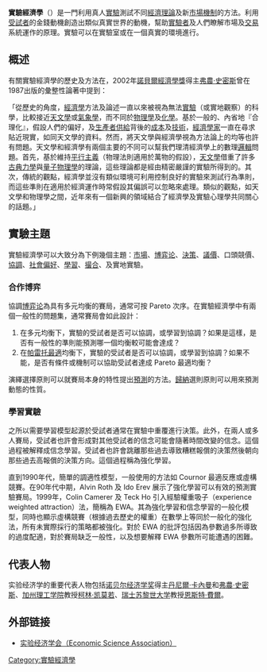 {{Economics sidebar}}
{{NoteTA
|G1 = EO
}}
'''實驗經濟學'''（{{lang-en|Experimental economics}}）是一門利用真人[[實驗|實驗]]測試不同[[經濟理論|經濟理論]]及新[[市場機制|市場機制]]的方法。利用[[受試者|受試者]]的金錢動機創造出類似真實世界的動機，幫助[[實驗者|實驗者]]及人們瞭解市場及[[交易|交易]]系統運作的原理。實驗可以在實驗室或在一個真實的環境進行。

==概述==
有關實驗經濟學的歷史及方法在，2002年[[諾貝爾經濟學獎|諾貝爾經濟學獎]]得主[[弗農·史密斯|弗農·史密斯]]曾在1987出版的彙整性論著中提到：

「從歷史的角度，[[經濟學|經濟學]]方法及論述一直以來被視為無法[[實驗|實驗]]（或實地觀察）的科學，比較接近[[天文學|天文學]]或[[氣象學|氣象學]]，而不同於[[物理學|物理學]]及[[化學|化學]]。基於一般的、內省地『合理化』，假設人們的偏好，及[[生產者|生產者]][[供給|供給]]背後的[[成本|成本]]及[[技術|技術]]，[[經濟學家|經濟學家]]一直在尋求貼近現實，如同天文學的資料。然而，將天文學與經濟學視為方法論上的均等也許有問題。天文學和經濟學有兩個主要的不同可以幫我們理清經濟學上的數理[[邏輯|邏輯]]問題。首先，基於維持[[平行主義|平行主義]]（物理法則適用於萬物的假設），[[天文學|天文學]]借重了許多[[古典力學|古典力學]]與[[量子物理學|量子物理學]]的理論，這些理論都是經由精密嚴謹的實驗所得到的。其次，傳統的觀點，經濟學並沒有類似環境可利用控制良好的實驗來測試行為準則，而這些準則在適用於經濟運作時常假設其偏誤可以忽略來處理。類似的觀點，如天文學和物理學之間，近年來有一個新興的領域結合了經濟學及實驗心理學共同關心的話題。」

== 實驗主題 ==
實驗經濟學可以大致分為下例幾個主題：[[市場|市場]]、[[博弈论|博弈论]]、[[決策|決策]]、[[議價|議價]]、口頭競價、[[協調|協調]]、[[社會偏好|社會偏好]]、[[學習|學習]]、[[撮合|撮合]]、及實地實驗。

===合作博弈===

協調[[博弈论|博弈论]]為具有多元均衡的賽局，通常可按 Pareto 次序。在實驗經濟學中有兩個一般性的問題集，通常賽局會如此設計：

# 在多元均衡下，實驗的受試者是否可以協調，或學習到協調？如果是這樣，是否有一般性的準則能預測哪一個均衡較可能會達成？
# 在[[帕雷托最適|帕雷托最適]]均衡下，實驗的受試者是否可以協調，或學習到協調？如果不能，是否有條件或機制可以協助受試者達成 Pareto 最適均衡？

演繹選擇原則可以就賽局本身的特性提出[[預測|預測]]的方法。[[歸納|歸納]]選則原則可以用來預測動態的性質。

===學習實驗===

之所以需要學習模型起源於受試者通常在實驗中重覆進行決策。此外，在兩人或多人賽局，受試者也許會形成對其他受試者的信念可能會隨著時間改變的信念。這個過程被解釋成信念學習。受試者也許會跳離那些過去導致糟糕報償的決策然後朝向那些過去高報償的決策方向。這個過程稱為強化學習。

直到1990年代，簡單的調適性模型，一般使用的方法如 Cournor 最適反應或虛構競賽。在90年代中期，Alvin Roth 及 Ido Erev 展示了強化學習可以有效的預測實驗賽局。1999年，Colin Camerer 及 Teck Ho 引入經驗權重吸子（experience weighted attraction）法，簡稱為 EWA。其為強化學習和信念學習的一般化模型，同時也顯示虛構競賽（根據過去歷史的權重）在數學上等同於一般化的強化法，所有未實際採行的策略都被強化。對於 EWA 的批評包括因為參數過多所導致的過度配適，對於賽局缺乏一般性，以及想要解釋 EWA 參數所可能遭遇的困難。

== 代表人物 ==

实验经济学的重要代表人物包括[[诺贝尔经济学奖|诺贝尔经济学奖]]得主[[丹尼爾·卡內曼|丹尼爾·卡內曼]]和[[弗農·史密斯|弗農·史密斯]]、[[加州理工学院|加州理工学院]]教授[[柯林·凯莫若|柯林·凯莫若]]、[[瑞士|瑞士]][[苏黎世大学|苏黎世大学]]教授[[恩斯特·費爾|恩斯特·費爾]]。

==外部链接==

*[http://www.economicscience.org/ 实验经济学会（Economic Science Association）]{{Wayback|url=http://www.economicscience.org/ |date=20080704182503 }}

{{Authority control}}
[[Category:實驗經濟學|Category:實驗經濟學]]